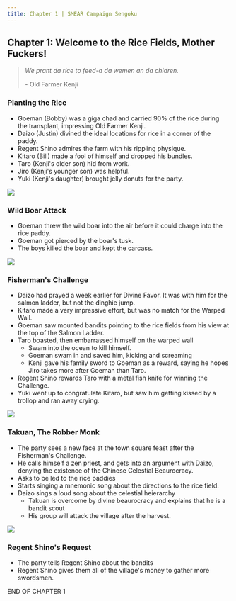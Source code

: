 ```yaml
---
title: Chapter 1 | SMEAR Campaign Sengoku
---
```


## Chapter 1: Welcome to the Rice Fields, Mother Fuckers!

> *We prant da rice to feed-a da wemen an da chidren.*
>
> \- Old Farmer Kenji

### Planting the Rice
- Goeman (Bobby) was a giga chad and carried 90% of the rice during the transplant, impressing Old Farmer Kenji.
- Daizo (Justin) divined the ideal locations for rice in a corner of the paddy.
- Regent Shino admires the farm with his rippling physique.
- Kitaro (Bill) made a fool of himself and dropped his bundles.
- Taro (Kenji's older son) hid from work.
- Jiro (Kenji's younger son) was helpful.
- Yuki (Kenji's daughter) brought jelly donuts for the party.

<img class="border border-gray-300 p-2 md:max-w-250 md:max-h-150" src="https://images.fineartamerica.com/images-medium-large-5/1-japan-rice-farming-granger.jpg" />

### Wild Boar Attack
- Goeman threw the wild boar into the air before it could charge into the rice paddy.
- Goeman got pierced by the boar's tusk.
- The boys killed the boar and kept the carcass.
<img class="border border-gray-300 p-2 md:max-w-250 md:max-h-150" src="https://i.pinimg.com/736x/b9/f6/e4/b9f6e47e2c1e66182dadba84ddd37a38.jpg" />

### Fisherman's Challenge
- Daizo had prayed a week earlier for Divine Favor. It was with him for the salmon ladder, but not the dinghie jump.
- Kitaro made a very impressive effort, but was no match for the Warped Wall.
- Goeman saw mounted bandits pointing to the rice fields from his view at the top of the Salmon Ladder.
- Taro boasted, then embarrassed himself on the warped wall
    - Swam into the ocean to kill himself.
    - Goeman swam in and saved him, kicking and screaming
    - Kenji gave his family sword to Goeman as a reward, saying he hopes Jiro takes more after Goeman than Taro.
- Regent Shino rewards Taro with a metal fish knife for winning the Challenge.
- Yuki went up to congratulate Kitaro, but saw him getting kissed by a trollop and ran away crying.
<img class="border border-gray-300 p-2 md:max-w-250 md:max-h-150" src="https://media.mutualart.com/Images/2021_09/04/15/152739273/7fd9d568-31f3-4d30-a620-97076a2ede8d_570.Jpeg" />

### Takuan, The Robber Monk
- The party sees a new face at the town square feast after the Fisherman's Challenge.
- He calls himself a zen priest, and gets into an argument with Daizo, denying the existence of the Chinese Celestial Beaurocracy.
- Asks to be led to the rice paddies
- Starts singing a mnemonic song about the directions to the rice field.
- Daizo sings a loud song about the celestial heierarchy
    - Takuan is overcome by divine beaurocracy and explains that he is a bandit scout
    - His group will attack the village after the harvest.
<img class="border border-gray-300 p-2 md:max-w-250 md:max-h-150" src="https://external-preview.redd.it/HT3iFLlDFhU6_xfvW3_mXQdByQ2uHlPmCh5fBY7fywU.jpg?auto=webp&s=22ea700144424ee6ff6dfc5206d808627278d9ad" />

### Regent Shino's Request
- The party tells Regent Shino about the bandits
- Regent Shino gives them all of the village's money to gather more swordsmen.

<span class="text-xl font-bold">END OF CHAPTER 1</span>
